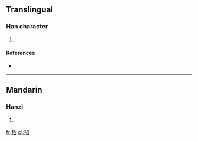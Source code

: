 ==Translingual==

===Han character===
{{Han char|rn=75|rad=木|as=05|sn=9|four=|canj=木尸竹口 (DSHR)}}

# {{defn|Han|sort=木05}}

====References====
* {{Han ref|kx=0519.070|dkj=14624|dj=0907.050|hdz=21191.010|uh=67D6|ud=26582}}

----

==Mandarin==

===Hanzi===
{{cmn-hanzi|pin=[[zhāo]] ([[zhao1]])|wg=chao<sup>1</sup>}}

# {{defn|lang=cmn|sort=木05}}

[[fr:柖]]
[[pl:柖]]